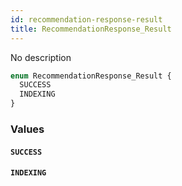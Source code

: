 ```yaml
---
id: recommendation-response-result
title: RecommendationResponse_Result
---
```



No description

```graphql
enum RecommendationResponse_Result {
  SUCCESS
  INDEXING
}
```


### Values

#### `SUCCESS` 




#### `INDEXING` 






